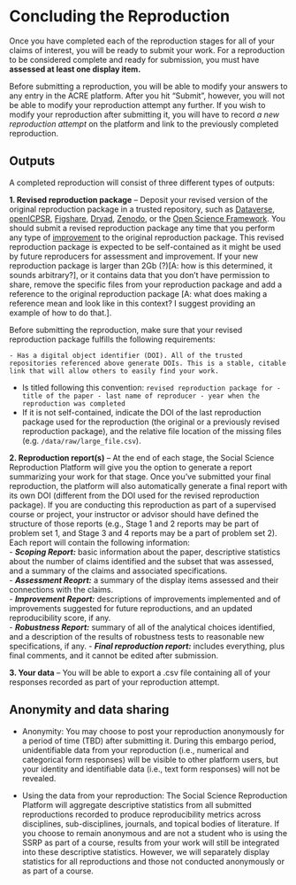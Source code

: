 # Concluding the Reproduction 

Once you have completed each of the reproduction stages for all of your claims of interest, you will be ready to submit your work. For a reproduction to be considered complete and ready for submission, you must have **assessed at least one display item.**

Before submitting a reproduction, you will be able to modify your answers to any entry in the ACRE platform. After you hit "Submit", however, you will not be able to modify your reproduction attempt any further. If you wish to modify your reproduction after submitting it, you will have to record *a new reproduction attempt* on the platform and link to the previously completed reproduction.

## Outputs

A completed reproduction will consist of three different types of outputs: 

**1. Revised reproduction package** -- Deposit your revised version of the original reproduction package in a trusted repository, such as [Dataverse](https://dataverse.org/), [openICPSR](https://www.openicpsr.org/openicpsr/), [Figshare](https://figshare.com), [Dryad](https://datadryad.org/stash), [Zenodo](https://about.zenodo.org/), or the [Open Science Framework](osf.io/). You should submit a revised reproduction package any time that you perform any type of [improvement](#improvements) to the original reproduction package. This revised reproduction package is expected to be self-contained as it might be used by future reproducers for assessment and improvement. If your new reproduction package is larger than 2Gb (?)[A: how is this determined, it sounds arbitrary?], or it contains data that you don’t have permission to share, remove the specific files from your reproduction package and add a reference to the original reproduction package [A: what does making a reference mean and look like in this context? I suggest providing an example of how to do that.].  

Before submitting the reproduction, make sure that your revised reproduction package fulfills the following requirements:

    - Has a digital object identifier (DOI). All of the trusted repositories referenced above generate DOIs. This is a stable, citable link that will allow others to easily find your work.
- Is titled following this convention: `revised reproduction package for - title of the paper - last name of reproducer - year when the reproduction was completed` 
- If it is not self-contained, indicate the DOI of the last reproduction package used for the reproduction (the original or a previously revised reproduction package), and the relative file location of the missing files (e.g. `/data/raw/large_file.csv`).
  
**2. Reproduction report(s)** -- At the end of each stage, the Social Science Reproduction Platform will give you the option to generate a report summarizing your work for that stage. Once you've submitted your final reproduction, the platform will also automatically generate a final report with its own DOI (different from the DOI used for the revised reproduction package). If you are conducting this reproduction as part of a supervised course or project, your instructor or advisor should have defined the structure of those reports (e.g., Stage 1 and 2 reports may be  part of problem set 1, and Stage 3 and 4 reports may be a part of problem set 2). Each report will contain the following information:   
- ***Scoping Report:*** basic information about the paper, descriptive statistics about the number of claims identified and the subset that was assessed, and a summary of the claims and associated specifications.   
- ***Assessment Reoprt:*** a summary of the display items assessed and their connections with the claims.  
- ***Improvement Report:*** descriptions of improvements implemented and of improvements suggested for future reproductions, and an updated reproducibility score, if any.  
- ***Robustness Report:*** summary of all of the analytical choices identified, and a description of the results of robustness tests to reasonable new specifications, if any.
- ***Final reproduction report:*** includes everything, plus final comments, and it cannot be edited after submission.   
  
  
**3. Your data** -- You will be able to export a .csv file containing all of your responses recorded as part of your reproduction attempt. 

## Anonymity and data sharing 

- Anonymity: You may choose to post your reproduction anonymously for a period of time (TBD) after submitting it. During this embargo period, unidentifiable data from your reproduction (i.e., numerical and categorical form responses) will be visible to other platform users, but your identity and identifiable data (i.e., text form responses) will not be revealed.

- Using the data from your reproduction: The Social Science Reproduction Platform will aggregate descriptive statistics from all submitted reproductions recorded to produce reproducibility metrics across disciplines, sub-disciplines, journals, and topical bodies of literature. If you choose to remain anonymous and are not a student who is using the SSRP as part of a course, results from your work will still be integrated into these descriptive statistics. However, we will separately display statistics for all reproductions and those not conducted anonymously or as part of a course.






